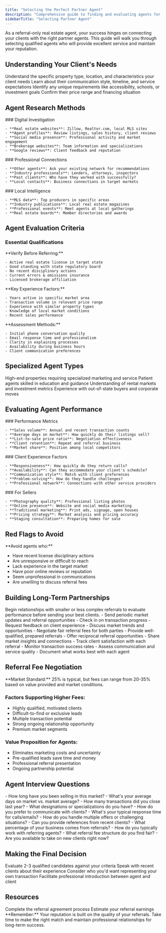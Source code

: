 ```yaml
---
title: "Selecting the Perfect Partner Agent"
description: "Comprehensive guide to finding and evaluating agents for your referral clients"
sidebarTitle: "Selecting Partner Agent"
---
```


As a referral-only real estate agent, your success hinges on connecting your clients with the right partner agents. This guide will walk you through selecting qualified agents who will provide excellent service and maintain your reputation.

## Understanding Your Client's Needs

<Steps>
  <Step title="Property Requirements">
    Understand the specific property type, location, and characteristics your client needs
  </Step>
  <Step title="Service Preferences">
    Learn about their communication style, timeline, and service expectations
  </Step>
  <Step title="Special Considerations">
    Identify any unique requirements like accessibility, schools, or investment goals
  </Step>
  <Step title="Budget Parameters">
    Confirm their price range and financing situation
  </Step>
</Steps>

## Agent Research Methods

<Tabs>
  <Tab title="Online Research">
    ### Digital Investigation

    - **Real estate websites**: Zillow, Realtor.com, local MLS sites
    - **Agent profiles**: Review listings, sales history, client reviews
    - **Social media presence**: Professional activity and market engagement
    - **Brokerage websites**: Team information and specializations
    - **Google reviews**: Client feedback and reputation
  </Tab>
  <Tab title="Network Referrals">
    ### Professional Connections

    - **Other agents**: Ask your existing network for recommendations
    - **Industry professionals**: Lenders, attorneys, inspectors
    - **Past clients**: Who have they worked with successfully?
    - **Local contacts**: Business connections in target markets
  </Tab>
  <Tab title="Market Research">
    ### Local Intelligence

    - **MLS data**: Top producers in specific areas
    - **Industry publications**: Local real estate magazines
    - **Professional events**: Meet agents at local gatherings
    - **Real estate boards**: Member directories and awards
  </Tab>
</Tabs>

## Agent Evaluation Criteria

### Essential Qualifications

<AccordionGroup>
  <Accordion title="License & Legal Standing">
    **Verify Before Referring:**

    - Active real estate license in target state
    - Good standing with state regulatory board
    - No recent disciplinary actions
    - Current errors & omissions insurance
    - Licensed brokerage affiliation
  </Accordion>
  <Accordion title="Market Experience">
    **Key Experience Factors:**

    - Years active in specific market area
    - Transaction volume in relevant price range
    - Experience with similar property types
    - Knowledge of local market conditions
    - Recent sales performance
  </Accordion>
  <Accordion title="Communication Skills">
    **Assessment Methods:**

    - Initial phone conversation quality
    - Email response time and professionalism
    - Clarity in explaining processes
    - Availability during business hours
    - Client communication preferences
  </Accordion>
</AccordionGroup>

## Specialized Agent Types

<CardGroup cols={2}>
  <Card title="Luxury Specialists" icon="crown">
    High-end properties requiring specialized marketing and service
  </Card>
  <Card title="First-Time Buyer Experts" icon="home">
    Patient agents skilled in education and guidance
  </Card>
  <Card title="Investment Property Pros" icon="chart-line">
    Understanding of rental markets and investment metrics
  </Card>
  <Card title="Relocation Specialists" icon="truck">
    Experience with out-of-state buyers and corporate moves
  </Card>
</CardGroup>

## Evaluating Agent Performance

<Tabs>
  <Tab title="Track Record">
    ### Performance Metrics

    - **Sales volume**: Annual and recent transaction counts
    - **Average days on market**: How quickly do their listings sell?
    - **List-to-sale price ratio**: Negotiation effectiveness
    - **Client retention**: Repeat and referral business
    - **Market share**: Position among local competitors
  </Tab>
  <Tab title="Service Quality">
    ### Client Experience Factors

    - **Responsiveness**: How quickly do they return calls?
    - **Availability**: Can they accommodate your client's schedule?
    - **Communication style**: Match with client preferences
    - **Problem-solving**: How do they handle challenges?
    - **Professional network**: Connections with other service providers
  </Tab>
  <Tab title="Marketing Approach">
    ### For Sellers

    - **Photography quality**: Professional listing photos
    - **Online presence**: Website and social media marketing
    - **Traditional marketing**: Print ads, signage, open houses
    - **Pricing strategy**: Market analysis and pricing accuracy
    - **Staging consultation**: Preparing homes for sale
  </Tab>
</Tabs>

## Red Flags to Avoid

<Warning>
  **Avoid agents who:**

  - Have recent license disciplinary actions
  - Are unresponsive or difficult to reach
  - Lack experience in the target market
  - Have poor online reviews or reputation
  - Seem unprofessional in communications
  - Are unwilling to discuss referral fees
</Warning>

## Building Long-Term Partnerships

<AccordionGroup>
  <Accordion title="Start with Trial Referrals">
    Begin relationships with smaller or less complex referrals to evaluate performance before sending your best clients.
  </Accordion>
  <Accordion title="Maintain Regular Communication">
    - Send periodic market updates and referral opportunities
    - Check in on transaction progress
    - Request feedback on client experience
    - Discuss market trends and opportunities
  </Accordion>
  <Accordion title="Create Mutual Value">
    - Negotiate fair referral fees for both parties
    - Provide well-qualified, prepared referrals
    - Offer reciprocal referral opportunities
    - Share market insights and connections
  </Accordion>
  <Accordion title="Monitor and Evaluate">
    - Track client satisfaction with each referral
    - Monitor transaction success rates
    - Assess communication and service quality
    - Document what works best with each agent
  </Accordion>
</AccordionGroup>

## Referral Fee Negotiation

<Info>
  **Market Standard:** 25% is typical, but fees can range from 20-35% based on value provided and market conditions.
</Info>

### Factors Supporting Higher Fees:

- Highly qualified, motivated clients
- Difficult-to-find or exclusive leads
- Multiple transaction potential
- Strong ongoing relationship opportunity
- Premium market segments

### Value Proposition for Agents:

- Eliminates marketing costs and uncertainty
- Pre-qualified leads save time and money
- Professional referral presentation
- Ongoing partnership potential

## Agent Interview Questions

<Tabs>
  <Tab title="Experience & Qualifications">
    - How long have you been selling in this market?
    - What's your average days on market vs. market average?
    - How many transactions did you close last year?
    - What designations or specializations do you have?
  </Tab>
  <Tab title="Service & Communication">
    - How do you prefer to communicate with clients?
    - What's your typical response time for calls/emails?
    - How do you handle multiple offers or challenging situations?
    - Can you provide references from recent clients?
  </Tab>
  <Tab title="Business & Referrals">
    - What percentage of your business comes from referrals?
    - How do you typically work with referring agents?
    - What referral fee structure do you find fair?
    - Are you available to take on new clients right now?
  </Tab>
</Tabs>

## Making the Final Decision

<Steps>
  <Step title="Compare Options">
    Evaluate 2-3 qualified candidates against your criteria
  </Step>
  <Step title="Check References">
    Speak with recent clients about their experience
  </Step>
  <Step title="Trust Your Instincts">
    Consider who you'd want representing your own transaction
  </Step>
  <Step title="Make the Introduction">
    Facilitate professional introduction between agent and client
  </Step>
</Steps>

## Resources

<CardGroup cols={2}>
  <Card title="Submit Your Referral" icon="paper-plane" href="/knowledge-base/referral-transactions/how-to-submit-referral">
    Complete the referral agreement process
  </Card>
  <Card title="Commission Calculator" icon="calculator" href="https://www.generalreferral.com/commission-calculator">
    Estimate your referral earnings
  </Card>
</CardGroup>

<Tip>
  **Remember:** Your reputation is built on the quality of your referrals. Take time to make the right match and maintain professional relationships for long-term success.
</Tip>